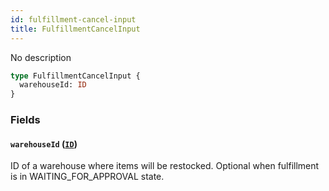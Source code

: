 ```yaml
---
id: fulfillment-cancel-input
title: FulfillmentCancelInput
---
```


No description

```graphql
type FulfillmentCancelInput {
  warehouseId: ID
}
```

### Fields

#### `warehouseId` ([`ID`](/developer/api-reference/scalars/id))

ID of a warehouse where items will be restocked. Optional when fulfillment is in WAITING_FOR_APPROVAL state.
